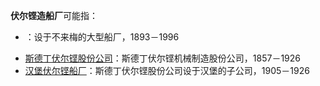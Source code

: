 '''伏尔铿造船厂'''可能指：

*{{link-de|不来梅伏尔铿|Bremer Vulkan}}：设于不来梅的大型船厂，1893－1996
*[[斯德丁伏尔铿股份公司|斯德丁伏尔铿股份公司]]：斯德丁伏尔铿机械制造股份公司，1857－1926
*[[汉堡伏尔铿船厂|汉堡伏尔铿船厂]]：斯德丁伏尔铿股份公司设于汉堡的子公司，1905－1926

{{disambig|Cat=六字消歧义}}